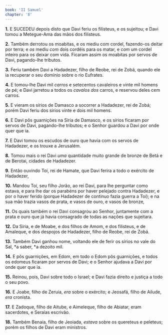 ```yaml
---
book: 'II Samuel'
chapter: '8'
---
```


**1.** E SUCEDEU depois disto que Davi feriu os filisteus, e os sujeitou; e Davi tomou a Metegue-Ama das mãos dos filisteus.

**2.** Também derrotou os moabitas, e os mediu com cordel, fazendo-os deitar por terra; e *os* mediu *com* dois cordéis para os matar, e *com* um cordel inteiro para os deixar com vida. Ficaram assim os moabitas por servos de Davi, pagando-lhe tributos.

**3.** Feriu também Davi a Hadadezer, filho de Reobe, rei de Zobá, quando ele ia recuperar o seu domínio sobre o rio Eufrates.

**4.** E tomou-lhe Davi mil *carros* e setecentos cavaleiros e vinte mil homens de pé; e Davi jarretou a todos os *cavalos dos* carros, e reservou deles cem carros.

**5.** E vieram os sírios de Damasco a socorrer a Hadadezer, rei de Zobá; porém Davi feriu dos sírios vinte e dois mil homens.

**6.** E Davi pôs guarnições na Síria de Damasco, e os sírios ficaram por servos de Davi, pagando-lhe tributos; e o Senhor guardou a Davi por onde quer que ia.

**7.** E Davi tomou os escudos de ouro que havia com os servos de Hadadezer, e os trouxe a Jerusalém.

**8.** Tomou mais o rei Davi *uma* quantidade muito grande de bronze de Betá e de Berotai, cidades de Hadadezer.

**9.** Então ouvindo Toí, rei de Hamate, que Davi ferira a todo o exército de Hadadezer,

**10.** Mandou Toí, seu filho Jorão, ao rei Davi, para lhe perguntar como estava, e para lhe dar os parabéns por haver pelejado contra Hadadezer, e por o haver ferido (porque Hadadezer de contínuo fazia guerra a Toí); e na sua mão trazia vasos de prata, e vasos de ouro, e vasos de bronze,

**11.** Os quais também o rei Davi consagrou ao Senhor, juntamente com a prata e ouro que já havia consagrado de todas as nações que sujeitara.

**12.** Da Síria, e de Moabe, e dos filhos de Amom, e dos filisteus, e de Amaleque, e dos despojos de Hadadezer, filho de Reobe, rei de Zobá.

**13.** Também Davi ganhou nome, voltando ele de ferir os sírios no vale do Sal, *a saber, *a dezoito mil.

**14.** E pôs guarnições, em Edom, em todo o Edom pôs guarnições, e todos os edomeus ficaram por servos de Davi; e o Senhor ajudava a Davi por onde quer que ia.

**15.** Reinou, pois, Davi sobre todo o Israel; e Davi fazia direito e justiça a todo o seu povo.

**16.** E Joabe, filho de Zeruia, *era* sobre o exército; e Jeosafá, filho de Ailude, *era* cronista.

**17.** E Zadoque, filho de Aitube, e Aimeleque, filho de Abiatar, eram sacerdotes, e Seraías escrivão.

**18.** Também Benaia, filho de Jeoiada, *estava* sobre os quereteus e peleteus; porém os filhos de Davi eram ministros.